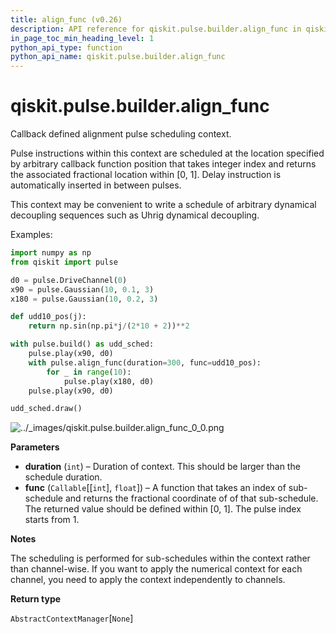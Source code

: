 ```yaml
---
title: align_func (v0.26)
description: API reference for qiskit.pulse.builder.align_func in qiskit v0.26
in_page_toc_min_heading_level: 1
python_api_type: function
python_api_name: qiskit.pulse.builder.align_func
---
```


<span id="qiskit-pulse-builder-align-func" />

# qiskit.pulse.builder.align\_func

<Function id="qiskit.pulse.builder.align_func" isDedicatedPage={true} github="https://github.com/qiskit/qiskit/tree/stable/0.17/qiskit/pulse/builder.py" signature="align_func(duration, func)">
  Callback defined alignment pulse scheduling context.

  Pulse instructions within this context are scheduled at the location specified by arbitrary callback function position that takes integer index and returns the associated fractional location within \[0, 1]. Delay instruction is automatically inserted in between pulses.

  This context may be convenient to write a schedule of arbitrary dynamical decoupling sequences such as Uhrig dynamical decoupling.

  Examples:

  ```python
  import numpy as np
  from qiskit import pulse

  d0 = pulse.DriveChannel(0)
  x90 = pulse.Gaussian(10, 0.1, 3)
  x180 = pulse.Gaussian(10, 0.2, 3)

  def udd10_pos(j):
      return np.sin(np.pi*j/(2*10 + 2))**2

  with pulse.build() as udd_sched:
      pulse.play(x90, d0)
      with pulse.align_func(duration=300, func=udd10_pos):
          for _ in range(10):
              pulse.play(x180, d0)
      pulse.play(x90, d0)

  udd_sched.draw()
  ```

  ![../\_images/qiskit.pulse.builder.align\_func\_0\_0.png](/docs/images/api/qiskit/0.26/qiskit.pulse.builder.align_func_0_0.avif)

  **Parameters**

  *   **duration** (`int`) – Duration of context. This should be larger than the schedule duration.
  *   **func** (`Callable`\[\[`int`], `float`]) – A function that takes an index of sub-schedule and returns the fractional coordinate of of that sub-schedule. The returned value should be defined within \[0, 1]. The pulse index starts from 1.

  **Notes**

  The scheduling is performed for sub-schedules within the context rather than channel-wise. If you want to apply the numerical context for each channel, you need to apply the context independently to channels.

  **Return type**

  `AbstractContextManager`\[`None`]
</Function>

